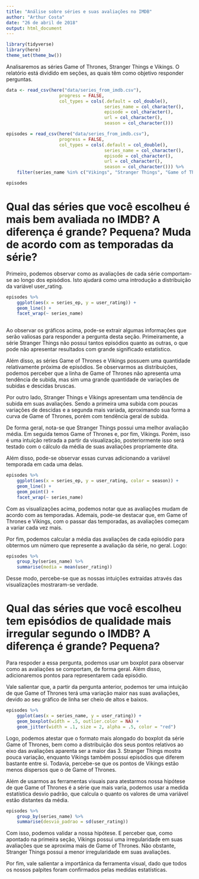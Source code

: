 ```yaml
---
title: "Análise sobre séries e suas avaliações no IMDB"
author: "Arthur Costa"
date: "26 de abril de 2018"
output: html_document
---
```

```r
library(tidyverse)
library(here)
theme_set(theme_bw())
```

Analisaremos as séries Game of Thrones, Stranger Things e Vikings. O relatório está dividido em seções, as quais têm como objetivo responder perguntas.

```r
data <- read_csv(here("data/series_from_imdb.csv"), 
                    progress = FALSE,
                    col_types = cols(.default = col_double(), 
                                     series_name = col_character(), 
                                     episode = col_character(), 
                                     url = col_character(),
                                     season = col_character()))

episodes = read_csv(here("data/series_from_imdb.csv"), 
                    progress = FALSE,
                    col_types = cols(.default = col_double(), 
                                     series_name = col_character(), 
                                     episode = col_character(), 
                                     url = col_character(),
                                     season = col_character())) %>% 
    filter(series_name %in% c("Vikings", "Stranger Things", "Game of Thrones"))

episodes
```

# Qual das séries que você escolheu é mais bem avaliada no IMDB? A diferença é grande? Pequena? Muda de acordo com as temporadas da série?  

Primeiro, podemos observar como as avaliações de cada série comportam-se ao longo dos episódios. Isto ajudará como uma introdução a distribuição da variável user_rating.

```r
episodes %>% 
    ggplot(aes(x = series_ep, y = user_rating)) + 
    geom_line() +
    facet_wrap(~ series_name)
               
```

Ao observar os gráficos acima, pode-se extrair algumas informações que serão valiosas para responder a pergunta desta seção. Primeiramente, a série Stranger Things não possui tantos episódios quanto as outras, o que pode não apresentar resultados com grande significado estatístico.

Além disso, as séries Game of Thrones e Vikings possuem uma quantidade relativamente próxima de episódios. Se observarmos as distribuições, podemos perceber que a linha de Game of Thrones não apresenta uma tendência de subida, mas sim uma grande quantidade de variações de subidas e descidas bruscas.

Por outro lado, Stranger Things e Vikings apresentam uma tendência de subida em suas avaliações. Sendo a primeira uma subida com poucas variações de descidas e a segunda mais variada, aproximando sua forma a curva de Game of Thrones, porém com tendência geral de subida.

De forma geral, nota-se que Stranger Things possui uma melhor avaliação média. Em seguida temos Game of Thrones e, por fim, Vikings. Porém, isso é uma intuição retirada a partir da visualização, posteriormente isso será testado com o cálculo da média de suas avaliações propriamente dita.

Além disso, pode-se observar essas curvas adicionando a variável temporada em cada uma delas.

```r
episodes %>% 
    ggplot(aes(x = series_ep, y = user_rating, color = season)) + 
    geom_line() +
    geom_point() +
    facet_wrap(~ series_name)
```

Com as visualizações acima, podemos notar que as avaliações mudam de acordo com as temporadas. Ademais, pode-se destacar que, em Game of Thrones e Vikings, com o passar das temporadas, as avaliações começam a variar cada vez mais.


Por fim, podemos calcular a média das avaliações de cada episódio para obtermos um número que represente a avaliação da série, no geral. Logo:

```r
episodes %>% 
    group_by(series_name) %>% 
    summarise(media = mean(user_rating))
```

Desse modo, percebe-se que as nossas intuições extraídas através das visualizações mostraram-se verdade.

# Qual das séries que você escolheu tem episódios de qualidade mais irregular segundo o IMDB? A diferença é grande? Pequena?

Para respoder a essa pergunta, podemos usar um boxplot para observar como as avaliações se comportam, de forma geral. Além disso, adicionaremos pontos para representarem cada episódio.

Vale salientar que, a partir da pergunta anterior, podemos ter uma intuição de que Game of Thrones terá uma variação maior nas suas avaliações, devido ao seu gráfico de linha ser cheio de altos e baixos.

```r
episodes %>% 
    ggplot(aes(x = series_name, y = user_rating)) + 
    geom_boxplot(width = .5, outlier.color = NA) +   
    geom_jitter(width = .1, size = 2, alpha = .5, color = "red")
```

Logo, podemos atestar que o formato mais alongado do boxplot da série Game of Thrones, bem como a distribuição dos seus pontos relativos ao eixo das avaliações aparenta ser a maior das 3. Stranger Things mostra pouca variação, enquanto Vikings também possui episódios que diferem bastante entre si. Todavia, percebe-se que os pontos de Vikings estão menos dispersos que o de Game of Thrones.

Além de usarmos as ferramentas visuais para atestarmos nossa hipótese de que Game of Thrones é a série que mais varia, podemos usar a medida estatística desvio padrão, que calcula o quanto os valores de uma variável estão distantes da média.

```r
episodes %>% 
    group_by(series_name) %>% 
    summarise(desvio_padrao = sd(user_rating))
```

Com isso, podemos validar a nossa hipótese. E perceber que, como apontado na primeira seção, Vikings possui uma irregularidade em suas avaliações que se aproxima mais de Game of Thrones. Não obstante, Stranger Things possui a menor irregularidade em suas avaliações.

Por fim, vale salientar a importânica da ferramenta visual, dado que todos os nossos palpites foram confirmados pelas medidas estatísticas.

